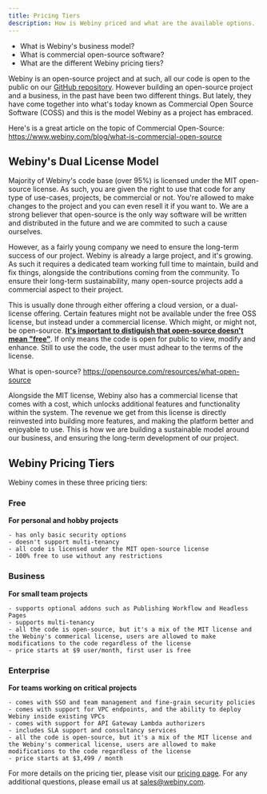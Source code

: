 ```yaml
---
title: Pricing Tiers
description: How is Webiny priced and what are the available options.
---
```



<Alert type="success" title="WHAT YOU'LL LEARN">

- What is Webiny's business model?
- What is commercial open-source software?
- What are the different Webiny pricing tiers?

</Alert>

Webiny is an open-source project and at such, all our code is open to the public on our [GitHub repository](https://github.com/webiny/webiny-js). However building an open-source project and a business, in the past have been two different things. But lately, they have come together into what's today known as Commercial Open Source Software (COSS) and this is the model Webiny as a project has embraced.

<Alert type="info" title="Want to learn more about COSS?">

Here's is a great article on the topic of Commercial Open-Source:
https://www.webiny.com/blog/what-is-commercial-open-source

</Alert>

## Webiny's Dual License Model

Majority of Webiny's code base (over 95%) is licensed under the MIT open-source license. As such, you are given the right to use that code for any type of use-cases, projects, be commercial or not. You're allowed to make changes to the project and you can even resell it if you want to. We are a strong believer that open-source is the only way software will be written and distributed in the future and we are commited to such a cause ourselves.

However, as a fairly young company we need to ensure the long-term success of our project. Webiny is already a large project, and it's growing. As such it requires a dedicated team working full time to maintain, build and fix things, alongside the contributions coming from the community. To ensure their long-term sustainability, many open-source projects add a commercial aspect to their project.

This is usually done through either offering a cloud version, or a dual-license offering. Certain features might not be available under the free OSS license, but instead under a commercial license. Which might, or might not, be open-source. <u>**It's important to distiguish that open-source doesn't mean "free"**</u>. If only means the code is open for public to view, modify and enhance. Still to use the code, the user must adhear to the terms of the license.

<Alert type="info" title="Learn more about what it means to be open-source">

What is open-source? https://opensource.com/resources/what-open-source

</Alert>

Alongside the MIT license, Webiny also has a commercial license that comes with a cost, which unlocks additional features and functionality within the system. The revenue we get from this license is directly reinvested into building more features, and making the platform better and enjoyable to use. This is how we are building a sustainable model around our business, and ensuring the long-term development of our project.

## Webiny Pricing Tiers

Webiny comes in these three pricing tiers:

### Free

**For personal and hobby projects**

    - has only basic security options
    - doesn't support multi-tenancy
    - all code is licensed under the MIT open-source license
    - 100% free to use without any restrictions

### Business

**For small team projects**

    - supports optional addons such as Publishing Workflow and Headless Pages
    - supports multi-tenancy
    - all the code is open-source, but it's a mix of the MIT license and the Webiny's commerical license, users are allowed to make modifications to the code regardless of the license
    - price starts at $9 user/month, first user is free

### Enterprise

**For teams working on critical projects**

    - comes with SSO and team management and fine-grain security policies
    - comes with support for VPC endpoints, and the ability to deploy Webiny inside existing VPCs
    - comes with support for API Gateway Lambda authorizers
    - includes SLA support and consultancy services
    - all the code is open-source, but it's a mix of the MIT license and the Webiny's commerical license, users are allowed to make modifications to the code regardless of the license
    - price starts at $3,499 / month

For more details on the pricing tier, please visit our [pricing page](https://www.webiny.com/pricing). For any additional questions, please email us at [sales@webiny.com](mailto:sales@webiny.com).
